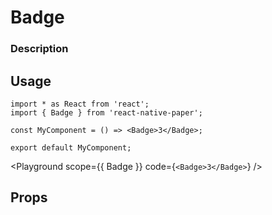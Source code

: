 
# Badge

### Description

## Usage

```tsx
import * as React from 'react';
import { Badge } from 'react-native-paper';

const MyComponent = () => <Badge>3</Badge>;

export default MyComponent;
```

<Playground
  scope={{ Badge }}
  code={`<Badge>3</Badge>`}
/>

## Props